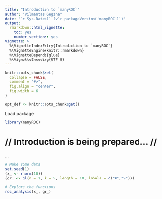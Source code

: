 ```yaml
---
title: "Introduction to `manyROC`"
author: "Vilmantas Gegzna"
date: "`r Sys.Date()` (v`r packageVersion('manyROC')`)"
output:
  rmarkdown::html_vignette: 
    toc: yes
    number_sections: yes
vignette: >
  %\VignetteIndexEntry{Introduction to `manyROC`}
  %\VignetteEngine{knitr::rmarkdown}
  %\VignetteDepends{glue}
  %\VignetteEncoding{UTF-8}
---
```

```r
knitr::opts_chunk$set(
  collapse = FALSE,
  comment = "#>",
  fig.align = "center",
  fig.width = 6
)

opt_def <- knitr::opts_chunk$get()
```

Load package

```r
library(manyROC)
```

// Introduction is being prepared... //
============================================================================= 

...

```r
# Make some data
set.seed(1)
(x_ <- rnorm(10))
(gr_ <- gl(n = 2, k = 5, length = 10, labels = c("H","S")))

# Explore the functions
roc_analysis(x_, gr_)
```

<!-- # ```{r session info} -->
<!-- # devtools::session_info() -->
<!-- # ``` -->

